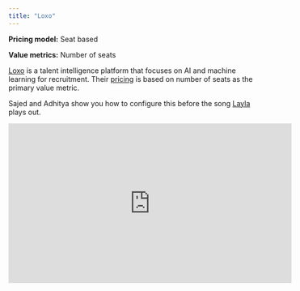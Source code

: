 ```yaml
---
title: "Loxo"
---
```


**Pricing model:** Seat based

**Value metrics:** Number of seats

[Loxo](https://loxo.co/) is a talent intelligence platform that focuses on AI and machine learning for recruitment. Their [pricing](https://loxo.co/pricing/) is based on number of seats as the primary value metric. 

Sajed and Adhitya show you how to configure this before the song [Layla](https://www.youtube.com/watch?v=5dCSUD37qxQ) plays out.


<iframe
  width="560"
  height="315"
  src="https://www.youtube.com/embed/oHv5FnEM6wQ"
  title="YouTube video player"
  frameBorder="0"
  allow="accelerometer; autoplay; clipboard-write; encrypted-media; gyroscope; picture-in-picture"
  allowFullScreen
></iframe>